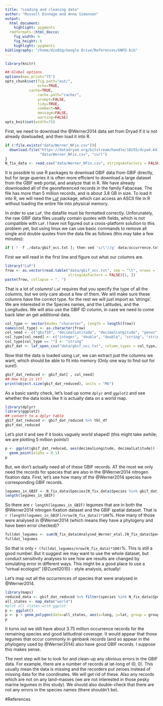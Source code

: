 ```yaml
---
title: "Loading and cleaning data"
author: "Russell Dinnage and Anna Simonsen"
output:
  html_document:
    highlight: pygments
  rmdformats::html_docco:
    fig_width: 6
    fig_height: 6
    highlight: pygments
bibliography: "/home/din02g/Google Drive/References/GNFD.bib"
---
```


```r
library(knitr)

## Global options
options(max.print="75")
opts_chunk$set(fig.path="out/",
               echo=TRUE,
	       cache=TRUE,
               cache.path="cache/",
               prompt=FALSE,
               tidy=TRUE,
               comment=NA,
               message=FALSE,
               warning=FALSE)
opts_knit$set(width=75)
```

First, we need to download the @Werner2014 data set from Dryad if it is not already dowloaded, and then load it into R.

```r
if (!file.exists("data/Werner_NFix.csv")){
  download.file("https://datadryad.org/bitstream/handle/10255/dryad.64120/Werner_NFix.csv",
                "data/Werner_NFix.csv", "curl")
}
N_fix_data <- read.csv("data/Werner_NFix.csv", stringsAsFactors = FALSE)
```

It is possible to use R packages to download GBIF data from GBIF directly, but for large queries it is often more efficient to download a large dataset from the GBIF web portal, and analyze that in R. We have already downloaded all of the georeferenced records in the family Fabaceae. The file has more than 5 million records, and is about 3.8 GB in size. To load it into R, we will need the [`LaF`](http://cran.r-project.org/web/packages/LaF/index.html) package, which can access an ASCII file in R without loading the entire file into physical memory. 

In order to use `LaF`, the datafile must be formatted correctly. Unforunately, the raw GBIF data files usually contain quotes with fields, which is not compatible with `LaF`. I have not figured out a cross-platform solution to this problem yet, but using linux we can use basic commands to remove all single and double quotes from the data file as follows (this may take a few minutes):

```r
if [ ! -f ./data/gbif_occ.txt ]; then sed 's/\"//g' data/occurrence.txt > data/gbif_occ.txt; fi
```

First we will read in the first line and figure out what our columns are.

```r
library("LaF")
frow <- as.vector(read.table("data/gbif_occ.txt", sep = "\t", nrows = 1,
                             stringsAsFactors = FALSE)[1, ])
paste(frow, collapse = ", ")
```

That is a lot of columns! `LaF` requires that you specify the type of all the columns, but we only care about a few of them. We will make sure these columns have the correct type. for the rest we will just import as 'strings'. We are interested in the Species names, and the Latitudes, and the Longitudes. We will also use the GBIF ID column, in case we need to come back later an get additional data.

```r
col_type <- vector(mode= "character", length = length(frow))
names(col_type) <- as.character(frow)
col_need <- c("gbifID", "decimalLatitude", "decimalLongitude", "genus", "scientificName", "species", "taxonKey", "genusKey", "speciesKey")
col_type[col_need] <- c("integer", "double", "double", "string", "string", "string", "integer", "integer", "integer")
col_type[col_type == ""] <- "string"
gbif_dat <- laf_open_csv("data/gbif_occ.txt", column_types = col_type, column_names = as.character(frow), sep = "\t", skip = 1)
```

Now that the data is loaded using `LaF`, we can extract just the columns we want, which should be able to fit into memory (Only one way to find out for sure!).

```r
gbif_dat_reduced <- gbif_dat[ , col_need]
## How big is it?
print(object.size(gbif_dat_reduced), units = "Mb")
```

As a basic sanity check, let's load up some `dplyr` and `ggplot2` and see whether the data looks like it is actually data on a world map.

```r
library(dplyr)
library(ggplot2)
## convert to a dplyr table
gbif_dat_reduced <- gbif_dat_reduced %>% tbl_df
gbif_dat_reduced
```

Let's plot it and see if it looks vaguely world shaped! (this might take awhile; we are plotting 5 million points!)

```r
p <- ggplot(gbif_dat_reduced, aes(decimalLongitude, decimalLatitude)) + 
  geom_point(alpha = 0.1)
p
```

But, we don't actually need all of these GBIF records. AT the most we only need the records for species that are also in the @Werner2014 nitrogen fixation data. First, let's see how many of the @Werner2014 species have corresponding GBIF records.

```r
legumes_in_GBIF <- N_fix_data$Species[N_fix_data$Species %in% gbif_dat_reduced$species]
length(legumes_in_GBIF)
```

So there are `r length(legumes_in_GBIF)` legumes that are in both the @Werner2014 nitrogen fixation dataset and the GBIF spatial dataset. That is `r (length(legumes_in_GBIF)/nrow(N_fix_data))*100`%. How many of those were analysed in @Werner2014 (which means they have a phylogeny and have been error checked)?

```r
fulldat_legumes <- sum(N_fix_data$Analysed_Werner_etal.[N_fix_data$Species %in% gbif_dat_reduced$species] == "Analysed")
fulldat_legumes
```

So that is only `r (fulldat_legumes/nrow(N_fix_data)*100)`%. This is still a good number. But it suggest we may want to use the whole dataset, but conduct sensitivity analyses to see how are results are changed by simulating error in different ways. This might be a good place to use a "virtual ecologist" [@Zurell2010] - style analysis, actually!

Let's map out all the occurrences of species that were analysed in @Werner2014.

```r
library(maps)
reduced_data <- gbif_dat_reduced %>% filter(species %in% N_fix_data$Species[N_fix_data$Analysed_Werner_etal. == "Analysed"])
all_states <- map_data("world")
#plot all states with ggplot
p <- ggplot()
p <- p + geom_polygon(data=all_states, aes(x=long, y=lat, group = group),colour="white", fill="grey10") + geom_point(data = reduced_data, aes(decimalLongitude, decimalLatitude), alpha = 0.02, colour = "red")
p
```

It turns out we still have about 3.75 million occurrence records for the remaining species and good latitudinal coverage. It would appear that those legumes that occur commonly in genbank records (and so appear in the phylogeny used by @Werner2014) also have good GBIF records. I suppose this makes sense.

The next step will be to look for and clean-up any obvious errors in the GBIF data. For example, there are a number of records at lat-long of (0, 0). This usually mean the data is missing and the recorders put zeroes instead of missing data for the coordinates. We will get rid of these. Also any records which are not on any land-masses (we are not interested in those pesky marine legumes in this study). We should also double-check that there are not any errors in the species names (there shouldn't be).

#References